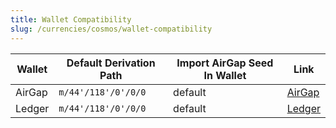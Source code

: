 ```yaml
---
title: Wallet Compatibility
slug: /currencies/cosmos/wallet-compatibility
---
```



<WalletCompatibilityIntro />

| Wallet | Default Derivation Path | Import AirGap Seed In Wallet | Link                              |
| ------ | ----------------------- | ---------------------------- | --------------------------------- |
| AirGap | `m/44'/118'/0'/0/0`     | default                      | [AirGap](https://airgap.it)       |
| Ledger | `m/44'/118'/0'/0/0`     | default                      | [Ledger](https://www.ledger.com/) |
